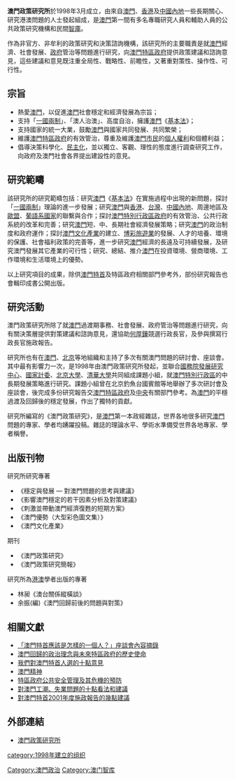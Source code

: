'''澳門政策研究所'''於1998年3月成立，由來自[[澳門|澳門]]、[[香港|香港]]及[[中國內地|中國內地]]一些長期關心、研究港澳問題的人士發起組成，是[[澳門|澳門]]第一間有多名專職研究人員和輔助人員的公共政策研究機構和民間[[智庫|智庫]]。

作為非官方、非牟利的政策研究和決策諮詢機構，該研究所的主要職責是就[[澳門|澳門]]經濟、社會發展、[[政府|政府]]管治等問題進行研究，向[[澳門特區政府|澳門特區政府]]提供政策建議和諮詢意見，這些建議和意見既注重全局性、戰略性、前瞻性，又著重對策性、操作性、可行性。

==宗旨==

*熱愛[[澳門|澳門]]，以促進[[澳門|澳門]]社會穩定和經濟發展為宗旨；
*支持「[[一國兩制|一國兩制]]」、「澳人治澳」、高度自治，擁護[[澳門|澳門]]《[[基本法|基本法]]》；
*支持國家的統一大業，鼓勵[[澳門|澳門]]與國家共同發展、共同繁榮；
*維護[[澳門特區政府|澳門特區政府]]的有效管治，尊重及維護[[澳門|澳門]][[市民|市民]]的[[個人權利|個人權利]]和個體利益；
*倡導決策科學化、[[民主化|民主化]]，並以獨立、客觀、理性的態度進行調查研究工作，向政府及澳門社會各界提出建設性的意見。

==研究範疇== 

該研究所的研究範疇包括：研究[[澳門|澳門]]《[[基本法|基本法]]》在實施過程中出現的新問題，探討「[[一國兩制|一國兩制]]」理論的進一步發展；研究[[澳門|澳門]]與[[香港|香港]]、[[台灣|台灣]]、[[中國內地|中國內地]]、周邊地區及[[歐盟|歐盟]]、[[葡語系國家|葡語系國家]]的聯繫與合作；探討[[澳門特別行政區政府|澳門特別行政區政府]]的有效管治、公共行政系統的改革和完善；研究[[澳門|澳門]]短、中、長期社會經濟發展策略；研究[[澳門|澳門]]的政治制度和政府運作；探討[[澳門|澳門]][[文化產業|文化產業]]的建立、[[博彩旅遊業|博彩旅遊業]]的發展、人才的培養、環境的保護、社會福利政策的完善等，進一步研究[[澳門|澳門]]經濟的長遠及可持續發展，及研究澳門發展其它產業的可行性；研究、總結、推介[[澳門|澳門]]在投資環境、營商環境、工作環境和生活環境上的優勢。

以上研究項目的成果，除供[[澳門特首|澳門特首]]及特區政府相關部門參考外，部份研究報告也會輯印成書公開出版。

==研究活動==

澳門政策研究所除了就[[澳門|澳門]]過渡期事務、社會發展、政府管治等問題進行研究，向有關決策層提供對策建議和諮詢意見，還協助[[何厚鏵|何厚鏵]]競選行政長官，及參與撰寫行政長官施政報告。

研究所也有在[[澳門|澳門]]、[[北京|北京]]等地組織和主持了多次有關澳門問題的研討會、座談會。其中最有影響力一次，是1998年由澳門政策研究所發起，並聯合[[國務院發展研究中心|國務院發展研究中心]]、[[國家計委|國家計委]]、[[北京大學|北京大學]]、[[清華大學|清華大學]]共同組成課題小組，就[[澳門特別行政區|澳門特別行政區]]的中長期發展策略進行研究。課題小組曾在北京釣魚台國賓館等地舉辦了多次研討會及座談會，後完成多份研究報告交[[澳門特區政府|澳門特區政府]]及[[中央|中央]]有關部門參考。為[[澳門|澳門]]的平穩過渡及回歸後的穩定發展，作出了獨特的貢獻。

研究所編寫的《澳門政策研究》，是[[澳門|澳門]]第一本政經雜誌，世界各地很多研究[[澳門|澳門]]問題的專家、學者均踴躍投稿。雜誌的理論水平、學術水準備受世界各地專家、學者稱譽。

==出版刊物==

研究所研究專著
*《穩定與發展 — 對澳門問題的思考與建議》
*《影響澳門穩定的若干因素分析及對策建議》
*《刺激並帶動澳門經濟復甦的短期方案》
*《澳門優勢（大型彩色圖文集）》
*《澳門文化產業》

期刊
*《澳門政策研究》
*《澳門政策研究簡報》

研究所為[[港澳|港澳]]學者出版的專著
* 林昶《澳台關係縱橫談》
* 余振(編)《澳門回歸前後的問題與對策》

==相關文獻==
* [http://www.macaopolicy.org/chinese/research/reports/conference_1998(1).html 「澳門特首應該是怎樣的一個人？」座談會內容摘錄]{{dead link|date=2018年3月 |bot=InternetArchiveBot |fix-attempted=yes }}
* [http://www.macaopolicy.org/chinese/research/reports/political_ideology.html 澳門回歸的政治理念與未來特區政府的歷史使命]{{dead link|date=2018年3月 |bot=InternetArchiveBot |fix-attempted=yes }}
* [http://www.macaopolicy.org/chinese/research/reports/chiefexecutive.html 我們對澳門特首人選的十點意見]{{dead link|date=2018年3月 |bot=InternetArchiveBot |fix-attempted=yes }}
* [https://web.archive.org/web/20160304190804/http://www.lengxia.org/articles_page.php?aid=57 澳門精神]
* [https://web.archive.org/web/20160304190522/http://www.lengxia.org/articles_page.php?aid=93 特區政府公共安全管理及其危機的預防]
* [https://web.archive.org/web/20160304122252/http://www.lengxia.org/articles_page.php?aid=49 對澳門工潮、失業問題的十點看法和建議]
* [https://web.archive.org/web/20160304185907/http://www.lengxia.org/articles_page.php?aid=48 對澳門特首2001年度施政報告的幾點建議]

==外部連結==
*[https://web.archive.org/web/20130603095455/http://macaopolicy.org/ 澳門政策研究所]

[[Category:澳門政治|Category:澳門政治]]
[[Category:澳门智库|Category:澳门智库]]
[[category:1998年建立的组织|category:1998年建立的组织]]